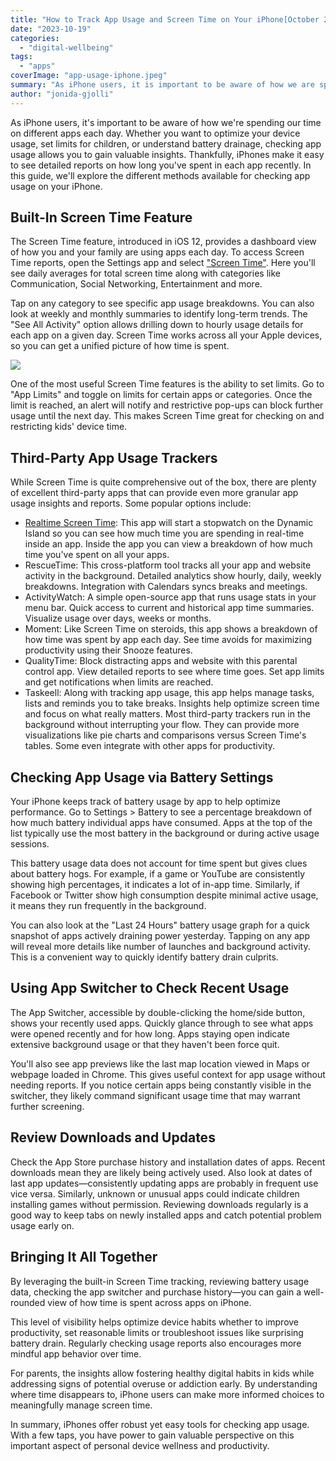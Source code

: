 ```yaml
---
title: "How to Track App Usage and Screen Time on Your iPhone[October 2023]"
date: "2023-10-19"
categories: 
  - "digital-wellbeing"
tags: 
  - "apps"
coverImage: "app-usage-iphone.jpeg"
summary: "As iPhone users, it is important to be aware of how we are spending our time on different apps each day."
author: "jonida-gjolli"
---
```


As iPhone users, it's important to be aware of how we're spending our time on different apps each day. Whether you want to optimize your device usage, set limits for children, or understand battery drainage, checking app usage allows you to gain valuable insights. Thankfully, iPhones make it easy to see detailed reports on how long you've spent in each app recently. In this guide, we'll explore the different methods available for checking app usage on your iPhone.

## Built-In Screen Time Feature

The Screen Time feature, introduced in iOS 12, provides a dashboard view of how you and your family are using apps each day. To access Screen Time reports, open the Settings app and select ["Screen Time"](https://support.apple.com/en-us/HT208982). Here you'll see daily averages for total screen time along with categories like Communication, Social Networking, Entertainment and more.

Tap on any category to see specific app usage breakdowns. You can also look at weekly and monthly summaries to identify long-term trends. The "See All Activity" option allows drilling down to hourly usage details for each app on a given day. Screen Time works across all your Apple devices, so you can get a unified picture of how time is spent.

![](/images/blog-images/screen-time-realtime-showcase.jpeg)

One of the most useful Screen Time features is the ability to set limits. Go to "App Limits" and toggle on limits for certain apps or categories. Once the limit is reached, an alert will notify and restrictive pop-ups can block further usage until the next day. This makes Screen Time great for checking on and restricting kids' device time.

## Third-Party App Usage Trackers

While Screen Time is quite comprehensive out of the box, there are plenty of excellent third-party apps that can provide even more granular app usage insights and reports. Some popular options include:
- [Realtime Screen Time](/): This app will start a stopwatch on the Dynamic Island so you can see how much time you are spending in real-time inside an app. Inside the app you can view a breakdown of how much time you've spent on all your apps.
- RescueTime: This cross-platform tool tracks all your app and website activity in the background. Detailed analytics show hourly, daily, weekly breakdowns. Integration with Calendars syncs breaks and meetings.
- ActivityWatch: A simple open-source app that runs usage stats in your menu bar. Quick access to current and historical app time summaries. Visualize usage over days, weeks or months.
- Moment: Like Screen Time on steroids, this app shows a breakdown of how time was spent by app each day. See time avoids for maximizing productivity using their Snooze features.
- QualityTime: Block distracting apps and website with this parental control app. View detailed reports to see where time goes. Set app limits and get notifications when limits are reached.
- Taskeell: Along with tracking app usage, this app helps manage tasks, lists and reminds you to take breaks. Insights help optimize screen time and focus on what really matters.
Most third-party trackers run in the background without interrupting your flow. They can provide more visualizations like pie charts and comparisons versus Screen Time's tables. Some even integrate with other apps for productivity.

## Checking App Usage via Battery Settings

Your iPhone keeps track of battery usage by app to help optimize performance. Go to Settings > Battery to see a percentage breakdown of how much battery individual apps have consumed. Apps at the top of the list typically use the most battery in the background or during active usage sessions.

This battery usage data does not account for time spent but gives clues about battery hogs. For example, if a game or YouTube are consistently showing high percentages, it indicates a lot of in-app time. Similarly, if Facebook or Twitter show high consumption despite minimal active usage, it means they run frequently in the background.

You can also look at the "Last 24 Hours" battery usage graph for a quick snapshot of apps actively draining power yesterday. Tapping on any app will reveal more details like number of launches and background activity. This is a convenient way to quickly identify battery drain culprits.

## Using App Switcher to Check Recent Usage

The App Switcher, accessible by double-clicking the home/side button, shows your recently used apps. Quickly glance through to see what apps were opened recently and for how long. Apps staying open indicate extensive background usage or that they haven't been force quit.

You'll also see app previews like the last map location viewed in Maps or webpage loaded in Chrome. This gives useful context for app usage without needing reports. If you notice certain apps being constantly visible in the switcher, they likely command significant usage time that may warrant further screening.

## Review Downloads and Updates

Check the App Store purchase history and installation dates of apps. Recent downloads mean they are likely being actively used. Also look at dates of last app updates—consistently updating apps are probably in frequent use vice versa.
Similarly, unknown or unusual apps could indicate children installing games without permission. Reviewing downloads regularly is a good way to keep tabs on newly installed apps and catch potential problem usage early on.

## Bringing It All Together

By leveraging the built-in Screen Time tracking, reviewing battery usage data, checking the app switcher and purchase history—you can gain a well-rounded view of how time is spent across apps on iPhone.

This level of visibility helps optimize device habits whether to improve productivity, set reasonable limits or troubleshoot issues like surprising battery drain. Regularly checking usage reports also encourages more mindful app behavior over time.

For parents, the insights allow fostering healthy digital habits in kids while addressing signs of potential overuse or addiction early. By understanding where time disappears to, iPhone users can make more informed choices to meaningfully manage screen time.

In summary, iPhones offer robust yet easy tools for checking app usage. With a few taps, you have power to gain valuable perspective on this important aspect of personal device wellness and productivity.